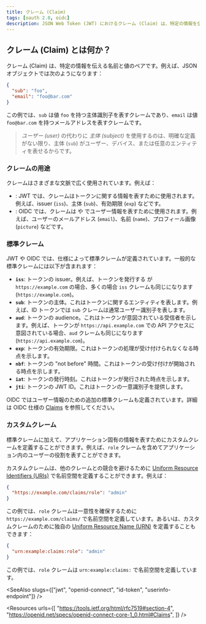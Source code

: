```yaml
---
title: クレーム (Claim)
tags: [oauth 2.0, oidc]
description: JSON Web Token (JWT) におけるクレーム (Claim) は、特定の情報を伝える名前と値のペアです。より広い文脈では、クレームは情報を表す名前と値のペアです。
---
```


## クレーム (Claim) とは何か？

クレーム (Claim) は、特定の情報を伝える名前と値のペアです。例えば、JSON オブジェクトでは次のようになります：

```json
{
  "sub": "foo",
  "email": "foo@bar.com"
}
```

この例では、`sub` は値 `foo` を持つ主体識別子を表すクレームであり、`email` は値 `foo@bar.com` を持つメールアドレスを表すクレームです。

> *ユーザー (user)* の代わりに *主体 (subject)* を使用するのは、明確な定義がない限り、主体 (`sub`) がユーザー、デバイス、または任意のエンティティを表せるからです。

### クレームの用途

クレームはさまざまな文脈で広く使用されています。例えば：

- <Ref slug="jwt" />: JWT では、クレームはトークンに関する情報を表すために使用されます。例えば、issuer (`iss`)、主体 (`sub`)、有効期限 (`exp`) などです。
- <Ref slug="openid-connect" />: OIDC では、クレームは <Ref slug="id-token" /> や <Ref slug="userinfo-endpoint" /> でユーザー情報を表すために使用されます。例えば、ユーザーのメールアドレス (`email`)、名前 (`name`)、プロフィール画像 (`picture`) などです。

### 標準クレーム

JWT や OIDC では、仕様によって標準クレームが定義されています。一般的な標準クレームには以下が含まれます：

- **`iss`**: トークンの issuer。例えば、トークンを発行する <Ref slug="authorization-server" /> が `https://example.com` の場合、多くの場合 `iss` クレームも同じになります (`https://example.com`)。
- **`sub`**: トークンの主体。これはトークンに関するエンティティを表します。例えば、ID トークンでは `sub` クレームは通常ユーザー識別子を表します。
- **`aud`**: トークンの audience。これはトークンが意図されている受信者を示します。例えば、トークンが `https://api.example.com` での API アクセスに意図されている場合、`aud` クレームも同じになります (`https://api.example.com`)。
- **`exp`**: トークンの有効期限。これはトークンの処理が受け付けられなくなる時点を示します。
- **`nbf`**: トークンの "not before" 時間。これはトークンの受け付けが開始される時点を示します。
- **`iat`**: トークンの発行時刻。これはトークンが発行された時点を示します。
- **`jti`**: トークンの JWT ID。これはトークンの一意識別子を提供します。

OIDC ではユーザー情報のための追加の標準クレームも定義されています。詳細は OIDC 仕様の [Claims](https://openid.net/specs/openid-connect-core-1_0.html#Claims) を参照してください。

### カスタムクレーム

標準クレームに加えて、アプリケーション固有の情報を表すためにカスタムクレームを定義することができます。例えば、`role` クレームを含めてアプリケーション内のユーザーの役割を表すことができます。

カスタムクレームは、他のクレームとの競合を避けるために [Uniform Resource Identifiers (URIs)](https://blog.logto.io/unveiling-uri-url-and-urn) で名前空間を定義することができます。例えば：

```json
{
  "https://example.com/claims/role": "admin"
}
```

この例では、`role` クレームは一意性を確保するために `https://example.com/claims/` で名前空間を定義しています。あるいは、カスタムクレームのために独自の [Uniform Resource Name (URN)](https://blog.logto.io/unveiling-uri-url-and-urn) を定義することもできます：

```json
{
  "urn:example:claims:role": "admin"
}
```

この例では、`role` クレームは `urn:example:claims:` で名前空間を定義しています。

<SeeAlso slugs={["jwt", "openid-connect", "id-token", "userinfo-endpoint"]} />

<Resources
  urls={[
    "https://tools.ietf.org/html/rfc7519#section-4",
    "https://openid.net/specs/openid-connect-core-1_0.html#Claims",
  ]}
/>